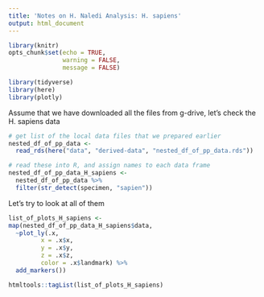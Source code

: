 ```yaml
---
title: 'Notes on H. Naledi Analysis: H. sapiens'
output: html_document
---
```


```r
library(knitr)
opts_chunk$set(echo = TRUE,
               warning = FALSE,
               message = FALSE)

library(tidyverse)
library(here)
library(plotly)
```

Assume that we have downloaded all the files from g-drive, let's check the H. sapiens data

```r
# get list of the local data files that we prepared earlier
nested_df_of_pp_data <-  
  read_rds(here("data", "derived-data", "nested_df_of_pp_data.rds"))

# read these into R, and assign names to each data frame
nested_df_of_pp_data_H_sapiens <- 
  nested_df_of_pp_data %>% 
  filter(str_detect(specimen, "sapien"))
```

Let's try to look at all of them

```r
list_of_plots_H_sapiens <- 
map(nested_df_of_pp_data_H_sapiens$data, 
  ~plot_ly(.x,
         x = .x$x, 
         y = .x$y, 
         z = .x$z, 
         color = .x$landmark) %>%
  add_markers())

htmltools::tagList(list_of_plots_H_sapiens)
```

